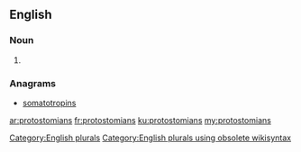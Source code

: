 ==English==

===Noun===
{{head|en}}

# {{plural of|protostomian}}

===Anagrams===
* [[somatotropins#English|somatotropins]]

[[Category:English plurals]][[Category:English plurals using obsolete wikisyntax]]

[[ar:protostomians]]
[[fr:protostomians]]
[[ku:protostomians]]
[[my:protostomians]]